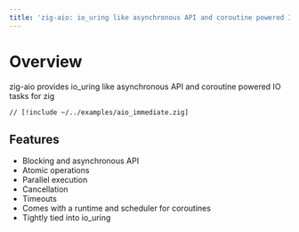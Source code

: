 ```yaml
---
title: 'zig-aio: io_uring like asynchronous API and coroutine powered IO tasks for zig'
---
```


# Overview

zig-aio provides io_uring like asynchronous API and coroutine powered IO tasks for zig

```zig
// [!include ~/../examples/aio_immediate.zig]
```

## Features

- Blocking and asynchronous API
- Atomic operations
- Parallel execution
- Cancellation
- Timeouts
- Comes with a runtime and scheduler for coroutines
- Tightly tied into io_uring
